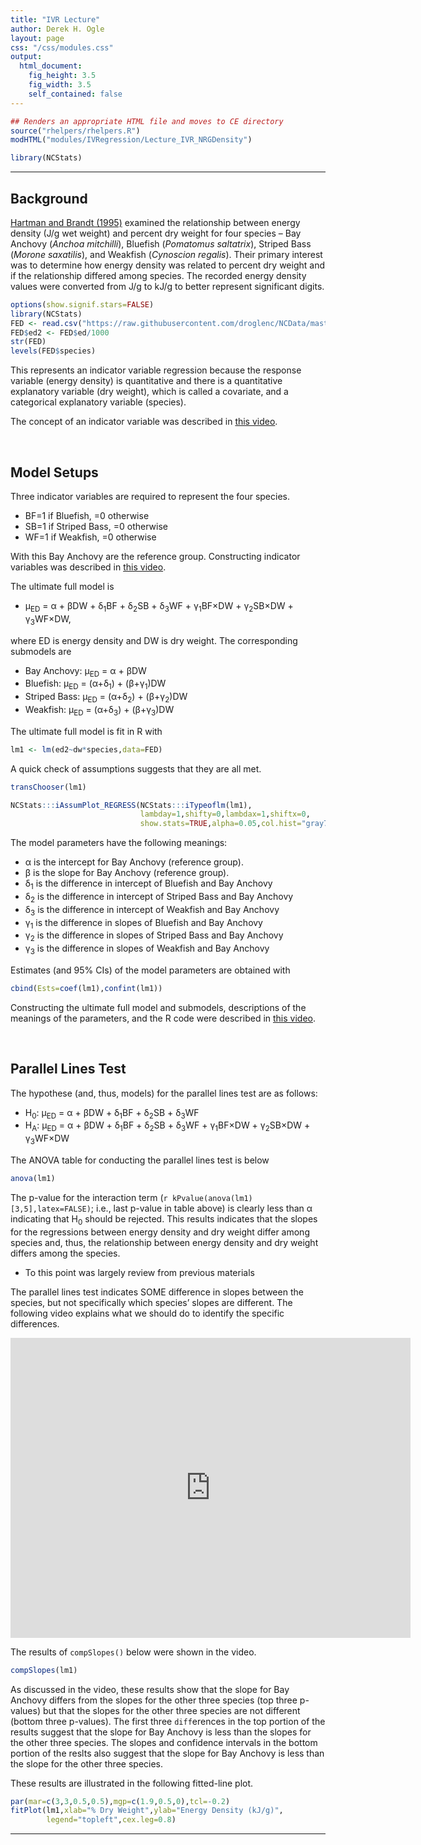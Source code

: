 ```yaml
---
title: "IVR Lecture"
author: Derek H. Ogle
layout: page
css: "/css/modules.css"
output:
  html_document:
    fig_height: 3.5
    fig_width: 3.5
    self_contained: false
---
```


```r
## Renders an appropriate HTML file and moves to CE directory
source("rhelpers/rhelpers.R")
modHTML("modules/IVRegression/Lecture_IVR_NRGDensity")
```
```r
library(NCStats)
```

----

## Background
[Hartman and Brandt (1995)](https://www.researchgate.net/profile/Kyle_Hartman/publication/250019672_Estimating_Energy_Density_of_Fish/links/0a85e52e51c7c8df25000000.pdf) examined the relationship between energy density (J/g wet weight) and percent dry weight for four species -- Bay Anchovy (*Anchoa mitchilli*), Bluefish (*Pomatomus saltatrix*), Striped Bass (*Morone saxatilis*), and Weakfish (*Cynoscion regalis*). Their primary interest was to determine how energy density was related to percent dry weight and if the relationship differed among species. The recorded energy density values were converted from J/g to kJ/g to better represent significant digits.

```r
options(show.signif.stars=FALSE)
library(NCStats)
FED <- read.csv("https://raw.githubusercontent.com/droglenc/NCData/master/FishEnergyDensity.csv")
FED$ed2 <- FED$ed/1000
str(FED)
levels(FED$species)
```

This represents an indicator variable regression because the response variable (energy density) is quantitative and there is a quantitative explanatory variable (dry weight), which is called a covariate, and a categorical explanatory variable (species).

The concept of an indicator variable was described in [this video](https://vimeo.com/398994393).

<br>

## Model Setups
Three indicator variables are required to represent the four species.

* BF=1 if Bluefish, =0 otherwise
* SB=1 if Striped Bass, =0 otherwise
* WF=1 if Weakfish, =0 otherwise

With this Bay Anchovy are the reference group. Constructing indicator variables was described in [this video](https://vimeo.com/399006140).

The ultimate full model is

* &mu;<sub>ED</sub> = &alpha; + &beta;DW + &delta;<sub>1</sub>BF + &delta;<sub>2</sub>SB + &delta;<sub>3</sub>WF + &gamma;<sub>1</sub>BF&times;DW + &gamma;<sub>2</sub>SB&times;DW + &gamma;<sub>3</sub>WF&times;DW,

where ED is energy density and DW is dry weight. The corresponding submodels are

* Bay Anchovy: &mu;<sub>ED</sub> = &alpha; + &beta;DW
* Bluefish: &mu;<sub>ED</sub> = (&alpha;+&delta;<sub>1</sub>) + (&beta;+&gamma;<sub>1</sub>)DW
* Striped Bass: &mu;<sub>ED</sub> = (&alpha;+&delta;<sub>2</sub>) + (&beta;+&gamma;<sub>2</sub>)DW
* Weakfish: &mu;<sub>ED</sub> = (&alpha;+&delta;<sub>3</sub>) + (&beta;+&gamma;<sub>3</sub>)DW

The ultimate full model is fit in R with
```r
lm1 <- lm(ed2~dw*species,data=FED)
```

A quick check of assumptions suggests that they are all met.
```r
transChooser(lm1)
```
```r
NCStats:::iAssumPlot_REGRESS(NCStats:::iTypeoflm(lm1),
                             lambday=1,shifty=0,lambdax=1,shiftx=0,
                             show.stats=TRUE,alpha=0.05,col.hist="gray70")
```

The model parameters have the following meanings:

* &alpha; is the intercept for Bay Anchovy (reference group).
* &beta; is the slope for Bay Anchovy (reference group).
* &delta;<sub>1</sub> is the difference in intercept of Bluefish and Bay Anchovy
* &delta;<sub>2</sub> is the difference in intercept of Striped Bass and Bay Anchovy
* &delta;<sub>3</sub> is the difference in intercept of Weakfish and Bay Anchovy
* &gamma;<sub>1</sub> is the difference in slopes of Bluefish and Bay Anchovy
* &gamma;<sub>2</sub> is the difference in slopes of Striped Bass and Bay Anchovy
* &gamma;<sub>3</sub> is the difference in slopes of Weakfish and Bay Anchovy

Estimates (and 95% CIs) of the model parameters are obtained with
```r
cbind(Ests=coef(lm1),confint(lm1))
```

Constructing the ultimate full model and submodels, descriptions of the meanings of the parameters, and the R code were described in [this video](https://vimeo.com/398994239).

<br>

## Parallel Lines Test
The hypothese (and, thus, models) for the parallel lines test are as follows:

* H<sub>0</sub>: &mu;<sub>ED</sub> = &alpha; + &beta;DW + &delta;<sub>1</sub>BF + &delta;<sub>2</sub>SB + &delta;<sub>3</sub>WF
* H<sub>A</sub>: &mu;<sub>ED</sub> = &alpha; + &beta;DW + &delta;<sub>1</sub>BF + &delta;<sub>2</sub>SB + &delta;<sub>3</sub>WF + &gamma;<sub>1</sub>BF&times;DW + &gamma;<sub>2</sub>SB&times;DW + &gamma;<sub>3</sub>WF&times;DW

The ANOVA table for conducting the parallel lines test is below
```r
anova(lm1)
```

The p-value for the interaction term (`r kPvalue(anova(lm1)[3,5],latex=FALSE)`; i.e., last p-value in table above) is clearly less than &alpha; indicating that H<sub>0</sub> should be rejected. This results indicates that the slopes for the regressions between energy density and dry weight differ among species and, thus, the relationship between energy density and dry weight differs among the species.

<div class="alert alert-warning">
<ul>
  <li>To this point was largely review from previous materials</li>
</ul>
</div>

The parallel lines test indicates SOME difference in slopes between the species, but not specifically which species' slopes are different. The following video explains what we should do to identify the specific differences.

<iframe src="https://player.vimeo.com/video/399210843" width="640" height="480" frameborder="0" allow="autoplay; fullscreen" allowfullscreen></iframe>

The results of `compSlopes()` below were shown in the video.
```r
compSlopes(lm1)
```

As discussed in the video, these results show that the slope for Bay Anchovy differs from the slopes for the other three species (top three p-values) but that the slopes for the other three species are not different (bottom three p-values). The first three `diff`erences in the top portion of the results suggest that the slope for Bay Anchovy is less than the slopes for the other three species. The slopes and confidence intervals in the bottom portion of the reslts also suggest that the slope for Bay Anchovy is less than the slope for the other three species.

These results are illustrated in the following fitted-line plot.
```r
par(mar=c(3,3,0.5,0.5),mgp=c(1.9,0.5,0),tcl=-0.2)
fitPlot(lm1,xlab="% Dry Weight",ylab="Energy Density (kJ/g)",
        legend="topleft",cex.leg=0.8)
```



----
